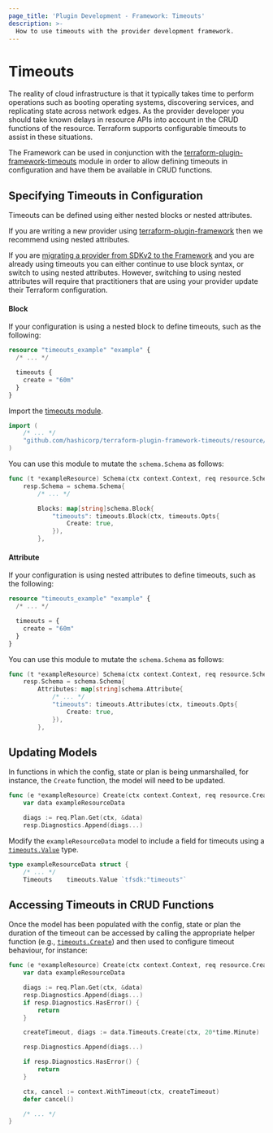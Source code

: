 ```yaml
---
page_title: 'Plugin Development - Framework: Timeouts'
description: >-
  How to use timeouts with the provider development framework.
---
```


# Timeouts

The reality of cloud infrastructure is that it typically takes time to perform operations such as booting operating systems, discovering services, and replicating state across network edges. As the provider developer you should take known delays in resource APIs into account in the CRUD functions of the resource. Terraform supports configurable timeouts to assist in these situations.

The Framework can be used in conjunction with the [terraform-plugin-framework-timeouts](https://github.com/hashicorp/terraform-plugin-framework-timeouts) module in order to allow defining timeouts in configuration and have them be available in CRUD functions.

## Specifying Timeouts in Configuration

Timeouts can be defined using either nested blocks or nested attributes.

If you are writing a new provider using [terraform-plugin-framework](https://github.com/hashicorp/terraform-plugin-framework)
then we recommend using nested attributes.

If you are [migrating a provider from SDKv2 to the Framework](/terraform/plugin/framework/migrating) and
you are already using timeouts you can either continue to use block syntax, or switch to using nested attributes.
However, switching to using nested attributes will require that practitioners that are using your provider update their
Terraform configuration.

#### Block

If your configuration is using a nested block to define timeouts, such as the following:

```terraform
resource "timeouts_example" "example" {
  /* ... */

  timeouts {
    create = "60m"
  }
}
```

Import the [timeouts module](https://github.com/hashicorp/terraform-plugin-framework-timeouts).

```go
import (
    /* ... */
    "github.com/hashicorp/terraform-plugin-framework-timeouts/resource/timeouts"
)
````

You can use this module to mutate the `schema.Schema` as follows:

```go
func (t *exampleResource) Schema(ctx context.Context, req resource.SchemaRequest, resp *resource.SchemaResponse) {
    resp.Schema = schema.Schema{
        /* ... */

        Blocks: map[string]schema.Block{
            "timeouts": timeouts.Block(ctx, timeouts.Opts{
                Create: true,
            }),
        },
```

#### Attribute

If your configuration is using nested attributes to define timeouts, such as the following:

```terraform
resource "timeouts_example" "example" {
  /* ... */

  timeouts = {
    create = "60m"
  }
}
```

You can use this module to mutate the `schema.Schema` as follows:

```go
func (t *exampleResource) Schema(ctx context.Context, req resource.SchemaRequest, resp *resource.SchemaResponse) {
    resp.Schema = schema.Schema{
        Attributes: map[string]schema.Attribute{
            /* ... */
            "timeouts": timeouts.Attributes(ctx, timeouts.Opts{
                Create: true,
            }),
        },
```

## Updating Models

In functions in which the config, state or plan is being unmarshalled, for instance, the `Create` function, the model
will need to be updated.

```go
func (e *exampleResource) Create(ctx context.Context, req resource.CreateRequest, resp *resource.CreateResponse) {
    var data exampleResourceData

    diags := req.Plan.Get(ctx, &data)
    resp.Diagnostics.Append(diags...)
```

Modify the `exampleResourceData` model to include a field for timeouts using a [`timeouts.Value`](https://pkg.go.dev/github.com/hashicorp/terraform-plugin-framework-timeouts/resource/timeouts#Value) type.

```go
type exampleResourceData struct {
    /* ... */
    Timeouts    timeouts.Value `tfsdk:"timeouts"`
```

## Accessing Timeouts in CRUD Functions

Once the model has been populated with the config, state or plan the duration of the timeout can be accessed by calling
the appropriate helper function (e.g., [`timeouts.Create`](https://pkg.go.dev/github.com/hashicorp/terraform-plugin-framework-timeouts/resource/timeouts#Value.Create)) and then used to configure timeout behaviour, for instance:

```go
func (e *exampleResource) Create(ctx context.Context, req resource.CreateRequest, resp *resource.CreateResponse) {
    var data exampleResourceData

    diags := req.Plan.Get(ctx, &data)
    resp.Diagnostics.Append(diags...)
    if resp.Diagnostics.HasError() {
        return
    }

    createTimeout, diags := data.Timeouts.Create(ctx, 20*time.Minute)

    resp.Diagnostics.Append(diags...)

    if resp.Diagnostics.HasError() {
        return
    }

    ctx, cancel := context.WithTimeout(ctx, createTimeout)
    defer cancel()

    /* ... */
}
```
